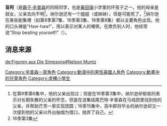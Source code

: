 
{{noteTA
|G1=Simpsons
}}
{{Simpsons character
| image=
| name=纳尔逊·芒茨
| gender=[[男性|男性]]
| job= [[春田镇|春田镇]]小学学生
| hair= 褐色
| relatives='''父亲'''：芒茨先生<br>'''母亲'''：[[芒茨女士|芒茨女士]]<br>'''祖父'''：芒茨律师<br>'''姐姐（或妹妹）'''：''不明''
| appearance=“[[巴特将军|巴特将军]]”
| voiceactor=[[南希·卡特赖特|南希·卡特赖特]]（美）／[[梁興昌|梁興昌]]（台）
}}

'''盲阿'''（是[[霸子·辛普森|霸子·辛普森]]的同班同学，也是[[春田镇|春田镇]]小学里的坏孩子之一。他的母亲是妓女，父亲去向不明<ref>在第9季第6集中，他的父亲出现过；但是在16季第3集中，纳尔逊却偷偷的表示对长期失散的父亲的怀念，但是在该集结尾巴特·辛普森在马戏团里找到他的父亲，并帮助芒茨一家实现团圆；16季15集中，高中即将毕业的纳尔逊却又一次提到他的父亲以外出抽烟为借口，抛弃了自己。</ref>。纳尔逊还有一个姐姐（或妹妹），但是可能死了。<ref>16季第3集</ref>纳尔逊在某些剧集裡（如第8季第7集、16季第3集、18季第8集）都以主要角色出现。他的口头禅是“Haw-haw!”，用以表示对某人的嘲笑。在欺负别人时，他经常说“Stop beating yourself!”（{{lang-zh|“别再打你自己了！”}}）。

==消息来源==
{{reflist}}

{{Simpsons characters}}
[[Category:辛普森一家角色|Category:辛普森一家角色]]
[[Category:動漫中的男性美國人角色|Category:動漫中的男性美國人角色]]
[[Category:動畫中的兒童角色|Category:動畫中的兒童角色]]
[[Category:虛構小學生|Category:虛構小學生]]

[[de:Figuren_aus_Die_Simpsons#Nelson_Muntz|de:Figuren aus Die Simpsons#Nelson Muntz]]